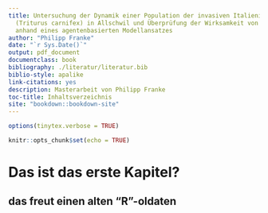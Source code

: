 ```yaml
---
title: Untersuchung der Dynamik einer Population der invasiven Italienischer Kammmolche
  (Triturus carnifex) in Allschwil und Überprüfung der Wirksamkeit von Bekämpfungsmethoden
  anhand eines agentenbasierten Modellansatzes
author: "Philipp Franke"
date: "`r Sys.Date()`"
output: pdf_document
documentclass: book
bibliography: ./literatur/literatur.bib
biblio-style: apalike
link-citations: yes
description: Masterarbeit von Philipp Franke
toc-title: Inhaltsverzeichnis
site: "bookdown::bookdown-site"
---
```

```r
options(tinytex.verbose = TRUE)
```

```r
knitr::opts_chunk$set(echo = TRUE)
```
# Das ist das erste Kapitel?
## das freut einen alten "R"-oldaten
